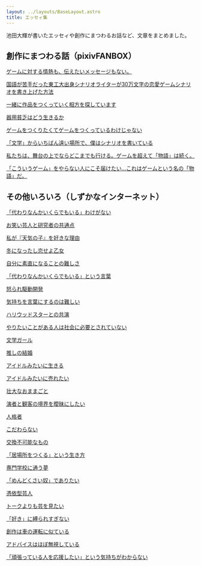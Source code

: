 ```yaml
---
layout: ../layouts/BaseLayout.astro
title: エッセィ集
---
```


池田大輝が書いたエッセィや創作にまつわるお話など、文章をまとめました。

## 創作にまつわる話（pixivFANBOX）

[ゲームに対する情熱も、伝えたいメッセージもない。](https://radish2951.fanbox.cc/posts/8992717)

[国語が苦手だった東工大出身シナリオライターが30万文字の恋愛ゲームシナリオを書き上げた方法](https://radish2951.fanbox.cc/posts/8950213)

[一緒に作品をつくっていく相方を探しています](https://radish2951.fanbox.cc/posts/8922365)

[器用貧乏はどう生きるか](https://radish2951.fanbox.cc/posts/7439789)

[ゲームをつくりたくてゲームをつくっているわけじゃない](https://radish2951.fanbox.cc/posts/7334517)

[「文学」からいちばん遠い場所で、僕はシナリオを書いている](https://radish2951.fanbox.cc/posts/7259301)

[私たちは、舞台の上でならどこまでも行ける。ゲームを超えて「物語」は続く。](https://radish2951.fanbox.cc/posts/7206414)

[「こういうゲーム」をやらない人にこそ届けたい…これはゲームという名の「物語」だ。](https://radish2951.fanbox.cc/posts/7190311)

## その他いろいろ（しずかなインターネット）

[「代わりなんかいくらでもいる」わけがない](https://sizu.me/radish2951/posts/8135f82uxzka)

[お笑い芸人と研究者の共通点](https://sizu.me/radish2951/posts/en5u7f6in2mn)

[私が『天気の子』を好きな理由](https://sizu.me/radish2951/posts/0acowdas8dxu)

[冬になったし恋せよ乙女](https://sizu.me/radish2951/posts/2bem6f9nrf1b)

[自分に素直になることの難しさ](https://sizu.me/radish2951/posts/bu8r4kzk0az7)

[「代わりなんかいくらでもいる」という言葉](https://sizu.me/radish2951/posts/bom6a9z7h3sh)

[怒られ駆動開発](https://sizu.me/radish2951/posts/xsxrufv3ok75)

[気持ちを言葉にするのは難しい](https://sizu.me/radish2951/posts/44hbi2tdem8a)

[ハリウッドスターとの共演](https://sizu.me/radish2951/posts/15wuxtsh37ov)

[やりたいことがある人は社会に必要とされていない](https://sizu.me/radish2951/posts/bnuvozekhw3v)

[文学ガール](https://sizu.me/radish2951/posts/exso9bu1eefx)

[推しの結婚](https://sizu.me/radish2951/posts/obcbh21fd4ao)

[アイドルみたいに生きる](https://sizu.me/radish2951/posts/cfr71m7xakx6)

[アイドルみたいに売れたい](https://sizu.me/radish2951/posts/udkba0z09i63)

[壮大なおままごと](https://sizu.me/radish2951/posts/kr6ee2ua6k19)

[演者と観客の境界を曖昧にしたい](https://sizu.me/radish2951/posts/6xkekcv42357)

[人格者](https://sizu.me/radish2951/posts/6i008t81hx95)

[こだわらない](https://sizu.me/radish2951/posts/x3f4h72fmsnb)

[交換不可能なもの](https://sizu.me/radish2951/posts/si1tm642bwxz)

[「居場所をつくる」という生き方](https://sizu.me/radish2951/posts/1s88fr8khns3)

[専門学校に通う夢](https://sizu.me/radish2951/posts/92cos8rtrmw7)

[「めんどくさい奴」でありたい](https://sizu.me/radish2951/posts/v0isv1vnmd11)

[憑依型芸人](https://sizu.me/radish2951/posts/ctvkoikbdkf0)

[トークよりも芸を見たい](https://sizu.me/radish2951/posts/07x7c7btr63a)

[「好き」に縛られすぎない](https://sizu.me/radish2951/posts/8rm6di63e7bt)

[創作は車の運転に似ている](https://sizu.me/radish2951/posts/f073c1t5r0z5)

[アドバイスはほぼ無視している](https://sizu.me/radish2951/posts/50a3ctddo0k1)

[「頑張っている人を応援したい」という気持ちがわからない](https://sizu.me/radish2951/posts/xfd02v3brv6e)
